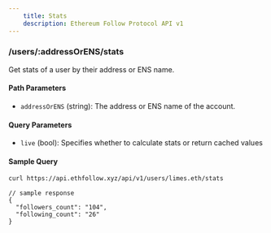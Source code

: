 ```yaml
---
    title: Stats
    description: Ethereum Follow Protocol API v1
---
```


### /users/\:addressOrENS/stats
Get stats of a user by their address or ENS name. 

#### Path Parameters
- `addressOrENS` (string): The address or ENS name of the account.

#### Query Parameters
- `live` (bool): Specifies whether to calculate stats or return cached values

#### Sample Query
```sh
curl https://api.ethfollow.xyz/api/v1/users/limes.eth/stats
```

```jsonc
// sample response
{
  "followers_count": "104",
  "following_count": "26"
}
```